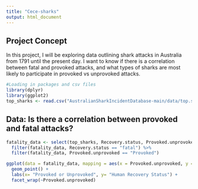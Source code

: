 ```yaml
---
title: "Cece-sharks"
output: html_document
---
```

## Project Concept

In this project, I will be exploring data outlining shark attacks in Australia from 1791 until the present day. I want to know if there is a correlation between fatal and provoked attacks, and what types of sharks are most likely to participate in provoked vs unprovoked attacks. 

```r
#Loading in packages and csv files
library(dplyr)
library(ggplot2)
top_sharks <- read.csv("AustralianSharkIncidentDatabase-main/data/top.sharks.csv")
```



## Data: Is there a correlation between provoked and fatal attacks? 
```r
fatality_data <- select(top_sharks, Recovery.status, Provoked.unprovoked) %>%
  filter(fatality_data, Recovery.status == "fatal") %>%
  filter(fatality_data, Provoked.unprovoked == "Provoked")

ggplot(data = fatality_data, mapping = aes(x = Provoked.unprovoked, y = Recovery.status)) +
  geom_point() +
  labs(x= "Provoked or Unprovoked", y= "Human Recovery Status") +
  facet_wrap(~Provoked.unprovoked)
```

